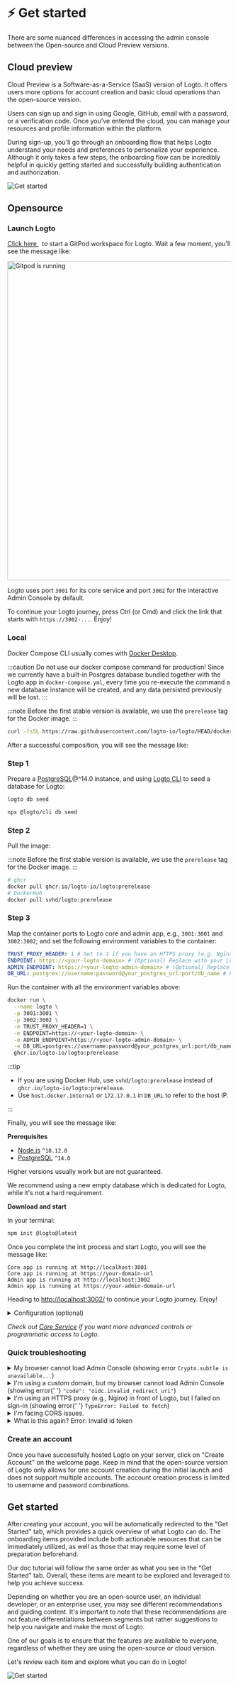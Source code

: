 

# ⚡ Get started

There are some nuanced differences in accessing the admin console between the Open-source and Cloud Preview versions.

## Cloud preview
Cloud Preview is a Software-as-a-Service (SaaS) version of Logto. It offers users more options for account creation and basic cloud operations than the open-source version.

Users can sign up and sign in using Google, GitHub, email with a password, or a verification code. Once you've entered the cloud, you can manage your resources and profile information within the platform.

During sign-up, you'll go through an onboarding flow that helps Logto understand your needs and preferences to personalize your experience. Although it only takes a few steps, the onboarding flow can be incredibly helpful in quickly getting started and successfully building authentication and authorization.

![Get started](./assets/create-account.png)

## Opensource

### Launch Logto
<p>
  <a href="https://gitpod.io/#https://github.com/logto-io/demo" target="_blank" rel="noopener">
    Click here
  </a>
  &nbsp;
  <span>
    to start a GitPod workspace for Logto. Wait a few moment, you&apos;ll see the message like:
  </span>
</p>
<p>
  <img src={gitpodRunning} alt="Gitpod is running" width="720px" />
</p>

Logto uses port `3001` for its core service and port `3002` for the interactive Admin Console by default.

To continue your Logto journey, press Ctrl (or Cmd) and click the link that starts with `https://3002-...`. Enjoy!

### Local

<Tabs>

<TabItem value="docker-compose" label="Docker Compose">

Docker Compose CLI usually comes with [Docker Desktop](https://www.docker.com/products/docker-desktop).

:::caution
Do not use our docker compose command for production! Since we currently have a built-in Postgres database bundled together with the Logto app in `docker-compose.yml`,
every time you re-execute the command a new database instance will be created, and any data persisted previously will be lost.
:::

:::note
Before the first stable version is available, we use the `prerelease` tag for the Docker image.
:::

```bash
curl -fsSL https://raw.githubusercontent.com/logto-io/logto/HEAD/docker-compose.yml | TAG=prerelease docker compose -p logto -f - up
```

After a successful composition, you will see the message like:

</TabItem>

<TabItem value="docker" label="Docker">

<h3>Step 1</h3>

Prepare a [PostgreSQL](https://www.postgresql.org/)@^14.0 instance, and using <a href="/docs/tutorials/using-cli/">Logto CLI</a> to seed a database for Logto:

<Tabs groupId="cmd">

  <TabItem value="cli" label="CLI">

```bash
logto db seed
```

  </TabItem>
  <TabItem value="npx" label="npx">

```bash
npx @logto/cli db seed
```

  </TabItem>

</Tabs>

<h3>Step 2</h3>

Pull the image:

:::note
Before the first stable version is available, we use the `prerelease` tag for the Docker image.
:::

```bash
# ghcr
docker pull ghcr.io/logto-io/logto:prerelease
# DockerHub
docker pull svhd/logto:prerelease
```

<h3>Step 3</h3>

Map the container ports to Logto core and admin app, e.g., `3001:3001` and `3002:3002`; and set the following environment variables to the container:

```yml
TRUST_PROXY_HEADER: 1 # Set to 1 if you have an HTTPS proxy (e.g. Nginx) in front of Logto
ENDPOINT: https://<your-logto-domain> # (Optional) Replace with your Logto endpoint URL if you are using a custom domain
ADMIN_ENDPOINT: https://<your-logto-admin-domain> # (Optional) Replace with your Logto admin URL if you are using a custom domain
DB_URL: postgres://username:password@your_postgres_url:port/db_name # Replace with your Postgres DSN
```

Run the container with all the environment variables above:

```bash
docker run \
  --name logto \
  -p 3001:3001 \
  -p 3002:3002 \
  -e TRUST_PROXY_HEADER=1 \
  -e ENDPOINT=https://<your-logto-domain> \
  -e ADMIN_ENDPOINT=https://<your-logto-admin-domain> \
  -e DB_URL=postgres://username:password@your_postgres_url:port/db_name \
  ghcr.io/logto-io/logto:prerelease
```

:::tip

- If you are using Docker Hub, use `svhd/logto:prerelease` instead of `ghcr.io/logto-io/logto:prerelease`.
- Use `host.docker.internal` or `172.17.0.1` in `DB_URL` to refer to the host IP.

:::

Finally, you will see the message like:

</TabItem>

<TabItem value="npm" label="npm-init">

**Prerequisites**

- [Node.js](https://nodejs.org/) `^18.12.0`
- [PostgreSQL](https://postgresql.org/) `^14.0`

Higher versions usually work but are not guaranteed.

We recommend using a new empty database which is dedicated for Logto, while it&apos;s not a hard requirement.

**Download and start**

In your terminal:

```bash
npm init @logto@latest
```

Once you complete the init process and start Logto, you will see the message like:

</TabItem>

</Tabs>

```text
Core app is running at http://localhost:3001
Core app is running at https://your-domain-url
Admin app is running at http://localhost:3002
Admin app is running at https://your-admin-domain-url
```

Heading to <a target="_blank" href="http://localhost:3002/" rel="noopener">http://localhost:3002/</a> to continue your Logto journey. Enjoy!

<details>

<summary>Configuration (optional)</summary>

Logto uses environment variables for configuration, along with `.env` file support. See [Configuration](../../references/core/configuration.md) for detailed usage and full variable list.

</details>

_Check out [Core Service](../../references/core/README.mdx) if you want more advanced controls or programmatic access to Logto._

### Quick troubleshooting

<details>

<summary>
  My browser cannot load Admin Console (showing error <code>Crypto.subtle is unavailable...</code>)
</summary>

Admin Console uses [Web Crypto API](https://developer.mozilla.org/en-US/docs/Web/API/Web_Crypto_API), which requires [secure contexts](https://developer.mozilla.org/en-US/docs/Web/Security/Secure_Contexts), i.e. HTTPS or HTTP with `localhost`.

If you use HTTP with an IP address or custom domain, then the browser cannot load Admin Console.

</details>

<details>

<summary>
  I'm using a custom domain, but my browser cannot load Admin Console (showing error{' '}
  <code>"code": "oidc.invalid_redirect_uri"</code>)
</summary>

If you are using a custom domain rather than `localhost`, you need to set the environment variable `ENDPOINT` to the Logto URL. It is because of the strict requirement of Redirect URI in OIDC. See [Configuration](../../references/core/configuration.md#general) for details.

</details>

<details>

<summary>
  I'm using an HTTPS proxy (e.g., Nginx) in front of Logto, but I failed on sign-in (showing error{' '}
  <code>TypeError: Failed to fetch</code>)
</summary>

- First, make sure you have set the node environment variable `TRUST_PROXY_HEADER` to `true`. See [Configuration](../../references/core/configuration.md#using-a-https-proxy) for details.
- Also, you need to set `X-Forwarded-Proto` header to `https` in your proxy config. See [Trusting TLS offloading proxies](https://github.com/panva/node-oidc-provider/blob/main/docs/README.md#trusting-tls-offloading-proxies) for details.

</details>

<details>

<summary>I'm facing CORS issues.</summary>

- If `ADMIN_ENDPOINT` is not specified, `localhost:[admin-port]` will be allowed to perform Cross-Origin Resource Sharing (CORS) in Logto.
- If `ADMIN_ENDPOINT` is specified, only requests from the origin of `ADMIN_ENDPOINT` will be allowed.

</details>

<details>

<summary>What is this again? Error: Invalid id token</summary>

If you are not messing up with your tokens, then in most cases this is caused by a mismatch of your server time and client time. Sync the time on both your server and client and try again.

</details>

### Create an account
Once you have successfully hosted Logto on your server, click on "Create Account" on the welcome page. Keep in mind that the open-source version of Logto only allows for one account creation during the initial launch and does not support multiple accounts. The account creation process is limited to username and password combinations.

## Get started

After creating your account, you will be automatically redirected to the "Get Started" tab, which provides a quick overview of what Logto can do. The onboarding items provided include both actionable resources that can be immediately utilized, as well as those that may require some level of preparation beforehand.

Our doc tutorial will follow the same order as what you see in the "Get Started" tab. Overall, these items are meant to be explored and leveraged to help you achieve success.

Depending on whether you are an open-source user, an individual developer, or an enterprise user, you may see different recommendations and guiding content. It's important to note that these recommendations are not feature differentiations between segments but rather suggestions to help you navigate and make the most of Logto.

One of our goals is to ensure that the features are available to everyone, regardless of whether they are using the open-source or cloud version.

Let's review each item and explore what you can do in Logto!

![Get started](./assets/get-started.png)
